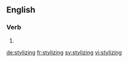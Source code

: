 
==English==

===Verb===
{{head|en}}

# {{present participle of|stylize|lang=en}}

[[de:stylizing]]
[[fr:stylizing]]
[[sv:stylizing]]
[[vi:stylizing]]